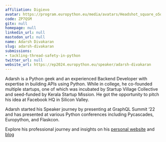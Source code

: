 ```yaml
---
affiliation: Digievo
avatar: https://program.europython.eu/media/avatars/Headshot_square_o5qKTuK.JPG
code: ZP7QSM
gitx: null
homepage: null
linkedin_url: null
mastodon_url: null
name: Adarsh Divakaran
slug: adarsh-divakaran
submissions:
- tackling-thread-safety-in-python
twitter_url: null
website_url: https://ep2024.europython.eu/speaker/adarsh-divakaran
---
```


Adarsh is a Python geek and an experienced Backend Developer with expertise in building APIs using Python. While in college, he co-founded multiple startups, one of which was incubated by Startup Village Collective and seed-funded by Kerala Startup Mission. He got the opportunity to pitch his idea at Facebook HQ in Silicon Valley.

Adarsh started his Speaker journey by presenting at GraphQL Summit ‘22 and has presented at various Python conferences including Pycascades, Europython, and Flaskcon.

Explore his professional journey and insights on his [personal website](https://adarshd.dev) and [blog](https://blog.adarshd.dev)
